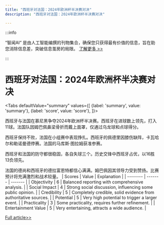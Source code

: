 ```yaml
---
title: "西班牙对法国：2024年欧洲杯半决赛对决"
description: "西班牙对法国：2024年欧洲杯半决赛对决"

---
```



:::info

“智闻AI“ 是由人工智能编撰的刊物集合，确保您只获得最有价值的信息，旨在助您消除信息差，突破信息茧房的局限。  [了解更多 >>](/)

:::

# 西班牙对法国：2024年欧洲杯半决赛对决


<Tabs
	defaultValue="summary"
	values={[
	{label: 'summary', value: 'summary'},
	{label: 'score', value: 'score'},
]}>
<TabItem value="summary">


西班牙与法国在慕尼黑争夺2024年欧洲杯半决赛。西班牙在进球数上领先，打入11球。法国队因姆巴佩鼻梁骨折而戴上面罩，仅通过乌龙球和点球得分。

西班牙保持不败，法国在小组赛中表现挣扎。西班牙的佩德里因膝伤缺阵，卡瓦哈尔和勒诺曼德停赛。法国的马库斯·图拉姆获准参赛。

西班牙和法国的防守都很稳固，各自失球三个。历史交锋中西班牙占优，以16胜13负领先。

法国的德尚和西班牙的德拉富恩特都信心满满。姆巴佩因其领导力受到赞扬。比赛预计将充满激烈和战术较量。
</TabItem>
<TabItem value="score">
	| Scores     | Value   | Explanation |
	| -------- | ------- | ------- |
	| Objectivity  | 6    | Balanced reporting with comprehensive analysis.    |
	| Social Impact | 4     | Strong social discussion, influencing some public opinion.    |
	| Credibility    | 5    | Completely credible, solid evidence from authoritative sources.    |
	| Potential    | 5    | Very high potential to trigger a larger event.    |
	| Practicality    | 3    | Some practicality, requires further refinement.    |
	| Entertainment Value    | 5    | Very entertaining, attracts a wide audience.    |
</TabItem>
</Tabs>

[Full article>>](https://apnews.com/article/spain-france-euro-2024-1fca9c9b3f7d0db21cb10ed96b03bf05)
